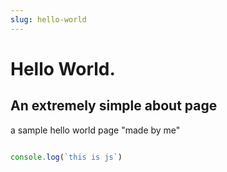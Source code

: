 ```yaml
---
slug: hello-world
---
```


# Hello World.

## An extremely simple about page

a sample hello world page "made by me"

```js

console.log(`this is js`)

```